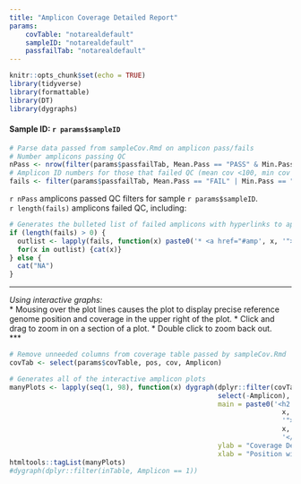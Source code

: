```yaml
---
title: "Amplicon Coverage Detailed Report"
params:
    covTable: "notarealdefault"
    sampleID: "notarealdefault"
    passfailTab: "notarealdefault"
---
```


```r
knitr::opts_chunk$set(echo = TRUE)
library(tidyverse)
library(formattable)
library(DT)
library(dygraphs)
```
#### Sample ID: `r params$sampleID`

```r
# Parse data passed from sampleCov.Rmd on amplicon pass/fails
# Number amplicons passing QC
nPass <- nrow(filter(params$passfailTab, Mean.Pass == "PASS" & Min.Pass == "PASS"))
# Amplicon ID numbers for those that failed QC (mean cov <100, min cov <30)
fails <- filter(params$passfailTab, Mean.Pass == "FAIL" | Min.Pass == "FAIL")$Amplicon
```
`r nPass` amplicons passed QC filters for sample `r params$sampleID`.  
`r length(fails)` amplicons failed QC, including:
<br>

```r
# Generates the bulleted list of failed amplicons with hyperlinks to appropriate plots
if (length(fails) > 0) {
  outlist <- lapply(fails, function(x) paste0('* <a href="#amp', x, '">', x, '</a>\n'))
  for(x in outlist) {cat(x)}
} else {
  cat("NA")
}
```

***
_Using interactive graphs:_  
* Mousing over the plot lines causes the plot to display precise reference genome position and coverage in the upper right of the plot.
* Click and drag to zoom in on a section of a plot.
* Double click to zoom back out.  
***

```r
# Remove unneeded columns from coverage table passed by sampleCov.Rmd
covTab <- select(params$covTable, pos, cov, Amplicon)
```

```r
# Generates all of the interactive amplicon plots
manyPlots <- lapply(seq(1, 98), function(x) dygraph(dplyr::filter(covTab, Amplicon == x) %>% 
                                                    select(-Amplicon), 
                                                    main = paste0('<h2 id="amp', 
                                                                    x, 
                                                                    '">Amplicon ', 
                                                                    x,
                                                                    '</h2>'),
                                                    ylab = "Coverage Depth (bases)",
                                                    xlab = "Position within the Reference Genome"))
htmltools::tagList(manyPlots)
#dygraph(dplyr::filter(inTable, Amplicon == 1))
```

